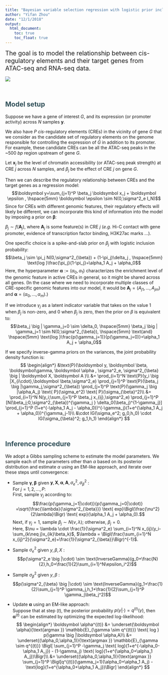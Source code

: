 ```yaml
---
title: "Bayesian variable selection regression with logistic prior inclusion probability"
author: "Yifan Zhou"
date: "12/1/2018"
output: 
  html_document: 
    toc: true
    toc_float: true
---
```


<style>
h2 { /* Header 2 */
  color: #2D4D56;
}
</style>

<span style="color:dark grey; font-size:1.4em;">The goal is to model the relationship between cis-regulatory elements and their target genes from ATAC-seq and RNA-seq data.

![](figs/Schematic.png)

<br/>

## Model setup

Suppose we have a gene of interest _G_, and its expression (or promoter activity) across $N$ samples $\boldsymbol y$.

We also have _P_ _cis_-regulatory elements (CREs) in the vicinity of gene _G_ that we consider as the candidate set of regulatory elements on the genome responsible for controlling the expression of _G_ in addition to its promoter. For example, these candidate CREs can be all the ATAC-seq peaks in the ~500 _bp_ region upstream of gene _G_.

Let $\boldsymbol x_j$ be the level of chromatin accessibility (or ATAC-seq peak strength) at CRE _j_ across $N$ samples, and $\beta_j$ be the effect of CRE _j_ on gene _G_.

Then we can describe the regulatory relationship between CREs and the target genes as a regression model:
$$\boldsymbol y=\sum_{j=1}^P \beta_j \boldsymbol x_j + \boldsymbol \epsilon , \hspace{5mm} \boldsymbol \epsilon \sim N(0,\sigma^2_e I_N)$$
Since for CREs with different genomic features, their regulatory effects will likely be different, we can incorporate this kind of information into the model by imposing a prior on $\boldsymbol \beta$:

$\beta_j \sim f(\boldsymbol A_j)$, where $\boldsymbol A_j$ is some feature(s) in CRE _j_ (_e.g._ Hi-C contact with gene promoter, evidence of transcription factor binding, H3K27ac marks ...).

One specific choice is a spike-and-slab prior on $\beta_j$ with logistic inclusion probability:
$$\beta_j \sim \pi_j N(0,\sigma^2_{\beta}) + (1-\pi_j)\delta_j , \hspace{5mm} \text{log }\frac{\pi_j}{1-\pi_j}=\alpha_1 A_j + \alpha_0$$
Here, the hyperparameter $\boldsymbol \alpha:=(\alpha_0,\alpha_1)$ characterizes the enrichment level of the genomic feature in active CREs in general, so it might be shared across all genes. (In the case where we need to incorporate multiple classes of CRE-specific genomic features into our model, it would be $\boldsymbol A_j=(A_{j1},...,A_{jm})$ and $\boldsymbol \alpha=(\alpha_0,...,\alpha_m)$.)

If we introduce $\gamma_j$ as a latent indicator variable that takes on the value 1 when $\beta_j$ is non-zero, and 0 when $\beta_j$ is zero, then the prior on $\beta$ is equivalent to:
$$\beta_j \big | \gamma_j=0 \sim \delta_0, \hspace{5mm}  \beta_j \big | \gamma_j=1 \sim N(0,\sigma^2_{\beta}), \hspace{5mm} \text{and}  \hspace{5mm}  \text{log }\frac{p(\gamma_j=1)}{p(\gamma_j=0)}=\alpha_1 A_j + \alpha_0$$

If we specify inverse-gamma priors on the variances, the joint probability density function is:
$$
\begin{align*}
&\text{P}(\boldsymbol y, \boldsymbol \beta, \boldsymbol\gamma, \boldsymbol \alpha , \sigma^2_e, \sigma^2_{\beta} \big | \boldsymbol X, \boldsymbol A )\\ 
&= \prod_{i=1}^N \text{P}(y_i \big |X_{i\cdot},\boldsymbol \beta,\sigma^2_e) \prod_{j=1}^P \text{P}(\beta_j \big |\gamma_j,\sigma^2_{\beta}) \prod_{j=1}^P \text{P}(\gamma_j \big |\alpha,A_j) \text{ P}(\sigma_e^2) \text{ P}(\sigma_{\beta}^2)\\
&= \prod_{i=1}^N N(y_i;\sum_{j=1}^P \beta_j x_{ij},\sigma^2_e) \prod_{j=1}^P [N(\beta_j;0,\sigma^2_{\beta})^{\gamma_j } \delta_0(\beta_j)^{1-\gamma_j}] \prod_{j=1}^P (1+e^{-\alpha_1 A_j - \alpha_0})^{-\gamma_j}(1+e^{\alpha_1 A_j + \alpha_0})^{\gamma_j-1}\\
&\cdot IG(\sigma_e^2; g_0,h_0) \cdot IG(\sigma_{\beta}^2; g_1,h_1)
\end{align*}
$$

<br/>

## Inference procedure

We adopt a Gibbs sampling scheme to estimate the model parameters. We sample each of the parameters other than \boldsymbol $\alpha$ based on its posterior distribution and estimate \boldsymbol $\alpha$ using an EM-like approach, and iterate over these steps until convergence:

* Sample $\boldsymbol \gamma, \boldsymbol \beta$ given $\boldsymbol y, \boldsymbol X, \boldsymbol \alpha, \boldsymbol A, \sigma^2_e, \sigma^2_{\beta}$ :   
For $j=1,2, ... ,P$:    
First, sample $\gamma_j$ according to: 
$$\frac{p(\gamma_j=1|\cdot)}{p(\gamma_j=0|\cdot)} =\sqrt{\frac{\lambda}{\sigma^2_{\beta}}} \text{ exp}\Bigl(\frac{\nu^2}{2\lambda}\Bigr) \text{ exp}(\alpha_1 A_j + \alpha_0).$$
Next, if $\gamma_j=1$, sample $\beta_j \sim N(\nu, \lambda)$; otherwise, $\beta_j=0$.   
Here, $\nu = \lambda \cdot \frac{1}{\sigma^2_e} \sum_{i=1}^N x_{ij}(y_i-\sum_{k\neq j}x_{ik}\beta_k)$,
$\lambda = \Bigl(\frac{\sum_{i=1}^N x_{ij}^2}{\sigma^2_e}+\frac{1}{\sigma^2_{\beta}}\Bigr)^{-1}$.

* Sample $\sigma^2_e$ given $y,\beta,X$ :   
$$p(\sigma^2_e \big |\cdot) \sim \text{InverseGamma}(g_0+\frac{N}{2},h_0+\frac{1}{2}\sum_{i=1}^N\epsilon_i^2)$$

* Sample $\sigma^2_{\beta}$ given $y,\beta$ :   
$$p(\sigma^2_{\beta} \big |\cdot) \sim \text{InverseGamma}(g_1+\frac{1}{2}\sum_{j=1}^P \gamma_j,h_1+\frac{1}{2}\sum_{j=1}^P \gamma_j\beta_j^2)$$

* Update $\boldsymbol \alpha$ using an EM-like approach:   
Suppose that at step $(t)$, the posterior probability $p(\gamma|\cdot)=q^{(t)}(\gamma)$, then $\boldsymbol \alpha^{(t)}$ can be estimated by optimizing the expected log-likelihood:
$$
\begin{align*}
\boldsymbol \alpha^{(t)} &= \underset{\boldsymbol \alpha}{\text{argmax }} \mathbb{E}_{\gamma \sim q^{(t)}} \text{ log } p(\gamma \big |\boldsymbol \alpha,A)\\
&= \underset{(\alpha_0,\alpha_1)}{\text{argmax }} \mathbb{E}_{\gamma \sim q^{(t)}} \Bigl[ \sum_{j=1}^P -\gamma_j \text{ log}(1+e^{-\alpha_0-\alpha_1 A_j}) - (1-\gamma_j) \text{ log}(1+e^{\alpha_0+\alpha_1 A_j})\Bigr]\\
&= \underset{(\alpha_0,\alpha_1)}{\text{argmax }} \sum_{j=1}^P \Bigl[q^{(t)}(\gamma_j=1)(\alpha_0+\alpha_1 A_j) - \text{log}(1+e^{\alpha_0+\alpha_1 A_j})\Bigr]
\end{align*}
$$

